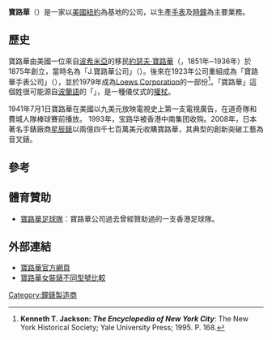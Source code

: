 '''寶路華'''（{{lang|en|Bulova}}）是一家以[[美國|美國]][[紐約|紐約]]為基地的公司，以生產[[手表|手表]]及[[時鐘|時鐘]]為主要業務。

== 歷史 ==
寶路華由美國一位來自[[波希米亞|波希米亞]]的移民[[約瑟夫·寶路華|約瑟夫·寶路華]]（{{lang|en|Joseph Bulova}}，1851年─1936年）於1875年創立，當時名為「J.寶路華公司」（{{lang|en|J. Bulova Company}}）。後來在1923年公司重組成為「寶路華手表公司」（{{lang|en|Bulova Watch Company}}），並於1979年成為[[Loews_Corporation|Loews Corporation]]的一部份<ref name="Citycyclopedia">'''Kenneth T. Jackson: ''The Encyclopedia of New York City''''': The New York Historical Society; Yale University Press; 1995. P. 168.</ref>。「寶路華」這個姓很可能源自[[波蘭語|波蘭語]]的「{{lang|pl|Buława}}」，是一種儀仗式的[[權杖|權杖]]。

1941年7月1日寶路華在美國以九美元放映電視史上第一支電視廣告，在道奇隊和費城人隊棒球賽前播放。
1993年，宝路华被香港中南集团收购。2008年，日本著名手錶廠商[[星辰錶|星辰錶]]以兩億四千七百萬美元收購寶路華，其典型的創新突破工藝為音叉錶。

== 參考 ==
<references/>

== 體育贊助 ==
* [[寶路華足球隊|寶路華足球隊]]：寶路華公司過去曾經贊助過的一支香港足球隊。

== 外部連結 ==
* [http://www.bulova.com/ 寶路華官方網頁] {{Wayback|url=http://www.bulova.com/ |date=20210127112600 }}
* [https://web.archive.org/web/20130326200203/http://www.wristwatcharea.com/bulova-bracelet-women-watches-review/ 寶路華女裝錶不同型號比較]

{{manufacturing-company-stub}}
[[Category:鐘錶製造商|Category:鐘錶製造商]]